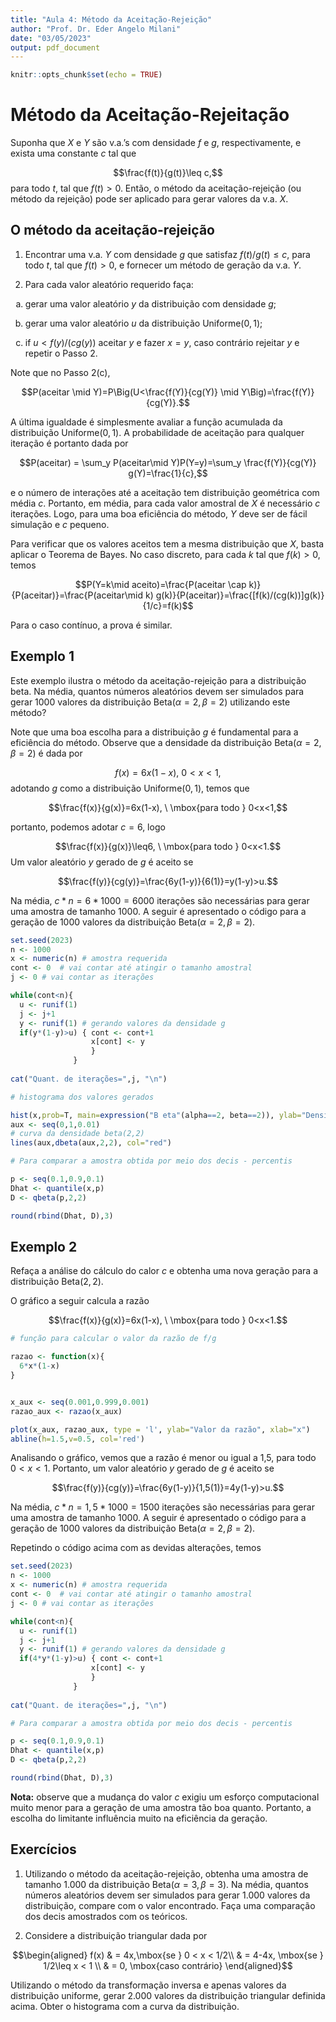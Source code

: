 ---
title: "Aula 4: Método da Aceitação-Rejeição"
author: "Prof. Dr. Eder Angelo Milani"
date: "03/05/2023"
output: pdf_document
---

```{r setup, include=FALSE}
knitr::opts_chunk$set(echo = TRUE)
```

# Método da Aceitação-Rejeitação 


Suponha que $X$ e $Y$ são v.a.'s com densidade $f$ e $g$, respectivamente, e exista uma constante $c$ tal que 

$$\frac{f(t)}{g(t)}\leq c,$$
para todo $t$, tal que $f(t)>0$. Então, o método da aceitação-rejeição (ou método da rejeição) pode ser aplicado para gerar valores da v.a. $X$.


## O método da aceitação-rejeição 


1. Encontrar uma v.a. $Y$ com densidade $g$ que satisfaz $f(t)/g(t)\leq c$, para todo $t$, tal que $f(t)>0$, e fornecer um método de geração da v.a. $Y$. 


2. Para cada valor aleatório requerido faça:

(a) gerar uma valor aleatório $y$ da distribuição com densidade $g$;

(b) gerar uma valor aleatório $u$ da distribuição Uniforme$(0,1)$;

(c) if $u< f(y)/(cg(y))$ aceitar $y$ e fazer $x=y$, caso contrário rejeitar $y$ e repetir o Passo 2. 




Note que no Passo 2(c), 

$$P(aceitar \mid Y)=P\Big(U<\frac{f(Y)}{cg(Y)} \mid Y\Big)=\frac{f(Y)}{cg(Y)}.$$


A última igualdade é simplesmente avaliar a função acumulada da distribuição Uniforme$(0,1)$. A probabilidade de aceitação para qualquer iteração é portanto dada por 


$$P(aceitar) = \sum_y P(aceitar\mid Y)P(Y=y)=\sum_y \frac{f(Y)}{cg(Y)} g(Y)=\frac{1}{c},$$

e o número de interações até a aceitação tem distribuição geométrica com média $c$. Portanto, em média, para cada valor amostral de $X$ é necessário $c$ iterações. Logo, para uma boa eficiência do método, $Y$ deve ser de fácil simulação e $c$ pequeno. 



Para verificar que os valores aceitos tem a mesma distribuição que $X$, basta aplicar o Teorema de Bayes. No caso discreto, para cada $k$ tal que $f(k)>0$, temos 


$$P(Y=k\mid aceito)=\frac{P(aceitar \cap k)}{P(aceitar)}=\frac{P(aceitar\mid k) g(k)}{P(aceitar)}=\frac{[f(k)/(cg(k))]g(k)}{1/c}=f(k)$$

Para o caso contínuo, a prova é similar.



## Exemplo 1

Este exemplo ilustra o método da aceitação-rejeição para a distribuição beta. Na média, quantos números aleatórios devem ser simulados para gerar 1000 valores da distribuição Beta$(\alpha=2, \beta=2)$ utilizando este método? 


Note que uma boa escolha para a distribuição $g$ é fundamental para a eficiência do método. Observe que a densidade da distribuição Beta$(\alpha=2, \beta=2)$ é dada por 

$$f(x)=6x(1-x), \ 0<x<1,$$
adotando $g$ como a distribuição Uniforme$(0,1)$, temos que 


$$\frac{f(x)}{g(x)}=6x(1-x), \ \mbox{para todo } 0<x<1,$$

portanto, podemos adotar $c=6$, logo

$$\frac{f(x)}{g(x)}\leq6, \ \mbox{para todo } 0<x<1.$$
Um valor aleatório $y$ gerado de $g$ é aceito se 

$$\frac{f(y)}{cg(y)}=\frac{6y(1-y)}{6(1)}=y(1-y)>u.$$


Na média, $c*n=6*1000=6000$ iterações são necessárias para gerar uma amostra de tamanho 1000. A seguir é apresentado o código para a geração de 1000 valores da distribuição Beta$(\alpha=2, \beta=2)$.


```{r}
set.seed(2023)
n <- 1000
x <- numeric(n) # amostra requerida 
cont <- 0  # vai contar até atingir o tamanho amostral
j <- 0 # vai contar as iterações 

while(cont<n){
  u <- runif(1)
  j <- j+1
  y <- runif(1) # gerando valores da densidade g
  if(y*(1-y)>u) { cont <- cont+1 
                  x[cont] <- y
                  }
              }
  
cat("Quant. de iterações=",j, "\n")

# histograma dos valores gerados 

hist(x,prob=T, main=expression("B eta"(alpha==2, beta==2)), ylab="Densidade")   
aux <- seq(0,1,0.01)
# curva da densidade beta(2,2)
lines(aux,dbeta(aux,2,2), col="red")  

# Para comparar a amostra obtida por meio dos decis - percentis

p <- seq(0.1,0.9,0.1)
Dhat <- quantile(x,p)
D <- qbeta(p,2,2)

round(rbind(Dhat, D),3)

```


## Exemplo 2


Refaça a análise do cálculo do calor $c$ e obtenha uma nova geração para a distribuição Beta$(2,2)$.


O gráfico a seguir calcula a razão 

$$\frac{f(x)}{g(x)}=6x(1-x), \ \mbox{para todo } 0<x<1.$$


```{r, fig.height = 4}

# função para calcular o valor da razão de f/g

razao <- function(x){
  6*x*(1-x)
}


x_aux <- seq(0.001,0.999,0.001)
razao_aux <- razao(x_aux)

plot(x_aux, razao_aux, type = 'l', ylab="Valor da razão", xlab="x")
abline(h=1.5,v=0.5, col='red')

```



Analisando o gráfico, vemos que a razão é menor ou igual a 1,5, para todo $0<x<1$. Portanto, um valor aleatório $y$ gerado de $g$ é aceito se 

$$\frac{f(y)}{cg(y)}=\frac{6y(1-y)}{1,5(1)}=4y(1-y)>u.$$


Na média, $c*n=1,5*1000=1500$ iterações são necessárias para gerar uma amostra de tamanho 1000. A seguir é apresentado o código para a geração de 1000 valores da distribuição Beta$(\alpha=2, \beta=2)$.


Repetindo o código acima com as devidas alterações, temos 


```{r}
set.seed(2023)
n <- 1000
x <- numeric(n) # amostra requerida 
cont <- 0  # vai contar até atingir o tamanho amostral
j <- 0 # vai contar as iterações 

while(cont<n){
  u <- runif(1)
  j <- j+1
  y <- runif(1) # gerando valores da densidade g
  if(4*y*(1-y)>u) { cont <- cont+1 
                  x[cont] <- y
                  }
              }
  
cat("Quant. de iterações=",j, "\n")

# Para comparar a amostra obtida por meio dos decis - percentis

p <- seq(0.1,0.9,0.1)
Dhat <- quantile(x,p)
D <- qbeta(p,2,2)

round(rbind(Dhat, D),3)

```

**Nota:** observe que a mudança do valor $c$ exigiu um esforço computacional muito menor para a geração de uma amostra tão boa quanto. Portanto, a escolha do limitante influência muito na eficiência da geração. 


## Exercícios

1. Utilizando o método da aceitação-rejeição, obtenha uma amostra de tamanho 1.000 da distribuição Beta$(\alpha=3, \beta=3)$. Na média, quantos números aleatórios devem ser simulados para gerar 1.000 valores da distribuição, compare com o valor encontrado. Faça uma comparação dos decis amostrados com os teóricos. 


2. Considere a distribuição triangular dada por 

$$\begin{aligned}
f(x) & = 4x,\mbox{se } 0 < x < 1/2\\
& = 4-4x, \mbox{se } 1/2\leq x < 1 \\
& = 0, \mbox{caso contrário}
\end{aligned}$$


Utilizando o método da transformação inversa e apenas valores da distribuição uniforme, gerar 2.000 valores da distribuição triangular definida acima. Obter o histograma com a curva da distribuição.
